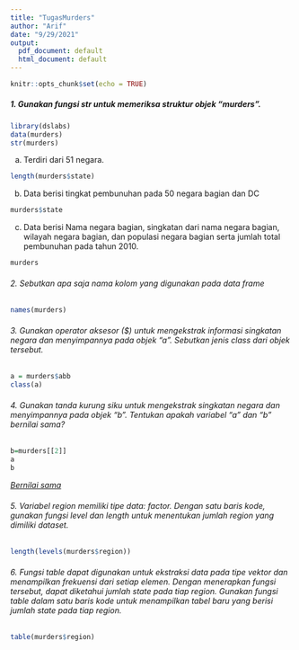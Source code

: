 ```yaml
---
title: "TugasMurders"
author: "Arif"
date: "9/29/2021"
output:
  pdf_document: default
  html_document: default
---
```


```r
knitr::opts_chunk$set(echo = TRUE)
```

##### 1. Gunakan fungsi str untuk memeriksa struktur objek "murders".
```r
library(dslabs)
data(murders)
str(murders)
```

a.  Terdiri dari 51 negara.
```r
length(murders$state)
```

b.  Data berisi tingkat pembunuhan pada 50 negara bagian dan DC
```r
murders$state
```

c. Data berisi Nama negara bagian, singkatan dari nama negara bagian, wilayah negara bagian, dan populasi negara bagian serta jumlah total pembunuhan pada tahun 2010.
```r
murders
```

###### 2. Sebutkan apa saja nama kolom yang digunakan pada data frame
```r
names(murders)
```

###### 3. Gunakan operator aksesor (\$) untuk mengekstrak informasi singkatan negara dan menyimpannya pada objek "a". Sebutkan jenis class dari objek tersebut.
```r
a = murders$abb
class(a) 
```

###### 4. Gunakan tanda kurung siku untuk mengekstrak singkatan negara dan menyimpannya pada objek "b". Tentukan apakah variabel "a" dan "b" bernilai sama?

```r
b=murders[[2]]
a
b
```

[*Bernilai sama*]{.ul}

###### 5. Variabel region memiliki tipe data: factor. Dengan satu baris kode, gunakan fungsi level dan length untuk menentukan jumlah region yang dimiliki dataset.

```r
length(levels(murders$region))
```

###### 6. Fungsi table dapat digunakan untuk ekstraksi data pada tipe vektor dan menampilkan frekuensi dari setiap elemen. Dengan menerapkan fungsi tersebut, dapat diketahui jumlah state pada tiap region. Gunakan fungsi table dalam satu baris kode untuk menampilkan tabel baru yang berisi jumlah state pada tiap region.

```r
table(murders$region)
```
